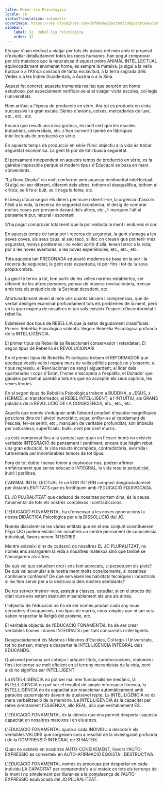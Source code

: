 ```yaml
---
title: Rebel·lia Psicològica
locale: ca
statusTranslation: automatic
coverImage: https://res.cloudinary.com/xmfm6mhw3gwctndtcubgx2rptnae/image/upload/v1740337243/small_cover_educacion_fundamental_a051170f1c.webp
sidebar:
    label: 32. Rebel·lia Psicològica
    order: 32
---
```

Els que s'han dedicat a viatjar per tots els països del món amb el propòsit d'estudiar detalladament totes les races humanes, han pogut comprovar per ells mateixos que la naturalesa d'aquest pobre ANIMAL INTEL·LECTUAL equivocadament anomenat home, és sempre la mateixa, ja sigui a la vella Europa o a l'Àfrica cansada de tanta esclavitud, a la terra sagrada dels Vedes o a les Índies Occidentals, a Àustria o a la Xina.

Aquest fet concret, aquesta tremenda realitat que sorprèn tot home estudioso, pot especialment verificar-se si el viatger visita escoles, col·legis i universitats.

Hem arribat a l'època de producció en sèrie. Ara tot es produeix en cinta successiva i a gran escala. Sèries d'avions, cotxes, mercaderies de luxe, etc., etc., etc.

Encara que resulti una mica grotesc, és molt cert que les escoles industrials, universitats, etc. s'han convertit també en fàbriques intel·lectuals de producció en sèrie.

En aquests temps de producció en sèrie l'únic objectiu a la vida és trobar seguretat econòmica. La gent té por de tot i busca seguretat.

El pensament independent en aquests temps de producció en sèrie, es fa gairebé impossible perquè el modern tipus d'Educació es basa en mers convenients.

"La Nova Onada" viu molt conforme amb aquesta mediocritat intel·lectual. Si algú vol ser diferent, diferent dels altres, tothom el desqualifica, tothom el critica, se li fa el buit, se li nega la feina, etc.

El desig d'aconseguir els diners per viure i divertir-se, la urgència d'assolir l'èxit a la vida, la recerca de seguretat econòmica, el desig de comprar moltes coses per presumir davant dels altres, etc., li marquen l'alt al pensament pur, natural i espontani.

S'ha pogut comprovar totalment que la por embota la ment i endureix el cor.

En aquests temps de tanta por i recerca de seguretat, la gent s'amaga a les seves coves, als seus caus, al seu racó, al lloc on creuen que pot tenir més seguretat, menys problemes i no volen sortir d'allà, tenen terror a la vida, por a les noves aventures, a les noves experiències, etc., etc., etc.

Tota aquesta tan PREGONADA educació moderna es basa en la por i la recerca de seguretat, la gent està espantada, té por fins i tot de la seva pròpia ombra.

La gent té terror a tot, tem sortir de les velles normes establertes, ser diferent de les altres persones, pensar de manera revolucionària, trencar amb tots els prejudicis de la Societat decadent, etc.

Afortunadament viuen al món uns quants sincers i comprensius, que de veritat desitgen examinar profundament tots els problemes de la ment, però en la gran majoria de nosaltres ni tan sols existeix l'esperit d'inconformitat i rebel·lia.

Existeixen dos tipus de REBEL·LIA que ja estan degudament classificats. Primer: Rebel·lia Psicològica violenta. Segon: Rebel·lia Psicològica profunda de la INTEL·LIGÈNCIA.

El primer tipus de Rebel·lia és Reaccionari conservador i retardatari. El segon tipus de Rebel·lia és REVOLUCIONARI.

En el primer tipus de Rebel·lia Psicològica trobem el REFORMADOR que apedaça vestits vells i repara murs de vells edificis perquè no s'ensorrin, el tipus regressiu, el Revolucionari de sang i aiguardent, el líder dels quarterades i cops d'Estat, l'home d'escopeta a l'espatlla, el Dictador que gaudeix portant al paredó a tots els que no acceptin els seus capricis, les seves teories.

En el segon tipus de Rebel·lia Psicològica trobem a BUDDHA, a JESÚS, a HERMES, al transformador, al REBEL INTEL·LIGENT, a l'INTUÏTIU, als GRANS paladins de la REVOLUCIÓ DE LA CONSCIÈNCIA, etc., etc., etc.

Aquells que només s'eduquen amb l'absurd propòsit d'escalar magnífiques posicions dins de l'alvèol burocràtic, pujar, enfilar-se al capdamunt de l'escala, fer-se sentir, etc., manquen de veritable profunditat, són imbècils per naturalesa, superficials, buits, cent per cent murris.

Ja està comprovat fins a la sacietat que quan en l'ésser humà no existeix veritable INTEGRACIÓ de pensament i sentiment, encara que hàgim rebut una gran educació, la vida resulta incompleta, contradictòria, avorrida i turmentada per innombrables temors de tot tipus.

Fora de tot dubte i sense temor a equivocar-nos, podem afirmar emfàticament que sense educació INTEGRAL, la vida resulta perjudicial, inútil i perillosa.

L'ANIMAL INTEL·LECTUAL té un EGO INTERN compost desgraciadament per distants ENTITATS que es fortifiquen amb l'EDUCACIÓ EQUIVOCADA.

EL JO PLURALITZAT que cadascú de nosaltres portem dins, és la causa fonamental de tots els nostres complexos i contradiccions.

L'EDUCACIÓ FONAMENTAL ha d'ensenyar a les noves generacions la nostra DIDÀCTICA Psicològica per a la DISSOLUCIÓ del JO.

Només dissolent-se les vàries entitats que en el seu conjunt constitueixen l'Ego (JO) podem establir en nosaltres un centre permanent de consciència individual, llavors serem ÍNTEGRES.

Mentre existeixi dins de cadascú de nosaltres EL JO PLURALITZAT, no només ens amargarem la vida a nosaltres mateixos sinó que també se l'amargarem als altres.

De què val que estudiem dret i ens fem advocats, si perpetuem els plets? De què val acumular a la nostra ment molts coneixements, si nosaltres continuem confosos? De què serveixen les habilitats tècniques i industrials si les fem servir per a la destrucció dels nostres semblants?

De res serveix instruir-nos, assistir a classes, estudiar, si en el procés del diari viure ens estem destruint miserablement els uns als altres.

L'objectiu de l'educació no ha de ser només produir cada any nous cercadors d'ocupacions, nou tipus de murris, nous ximples que ni tan sols saben respectar la Religió del proïsme, etc.

El veritable objectiu de l'EDUCACIÓ FONAMENTAL ha de ser crear veritables homes i dones INTEGRATS i per tant conscients i intel·ligents.

Desgraciadament els Mestres i Mestres d'Escoles, Col·legis i Universitats, tot ho pensen, menys a despertar la INTEL·LIGÈNCIA INTEGRAL dels EDUCANDS.

Qualsevol persona pot cobejar i adquirir títols, condecoracions, diplomes i fins i tot tornar-se molt eficient en el terreny mecanicista de la vida, però això no significa ser INTEL·LIGENT.

La INTEL·LIGÈNCIA no pot ser mai mer funcionalisme mecànic, la INTEL·LIGÈNCIA no pot ser el resultat de simple informació libresca, la INTEL·LIGÈNCIA no és capacitat per reaccionar automàticament amb paraules espurnejants davant de qualsevol repte. La INTEL·LIGÈNCIA no és mera verbalització de la memòria. La INTEL·LIGÈNCIA és la capacitat per rebre directament l'ESSÈNCIA, allò REAL, allò que veritablement ÉS.

L'EDUCACIÓ FONAMENTAL és la ciència que ens permet despertar aquesta capacitat en nosaltres mateixos i en els altres.

L'EDUCACIÓ FONAMENTAL ajuda a cada INDIVIDU a descobrir els veritables VALORS que sorgeixen com a resultat de la investigació profunda i de la COMPRENSIÓ INTEGRAL de SI MATEIX.

Quan no existeix en nosaltres AUTO-CONEIXEMENT, llavors l'AUTO-EXPRESSIÓ es converteix en AUTO-AFIRMACIÓ EGOISTA I DESTRUCTIVA.

L'EDUCACIÓ FONAMENTAL només es preocupa per despertar en cada individu LA CAPACITAT per comprendre's a si mateix en tots els terrenys de la ment i no simplement per lliurar-se a la complaença de l'AUTO-EXPRESSIÓ equivocada del JO PLURALITZAT.

